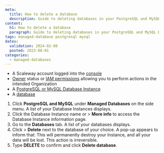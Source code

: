 ```yaml
---
meta:
  title: How to delete a database
  description: Guide to deleting databases in your PostgreSQL and MySQL Database Instances.
content:
  h1: How to delete a database
  paragraph: Guide to deleting databases in your PostgreSQL and MySQL Database Instances.
tags: managed-database postgresql mysql
dates:
  validation: 2024-02-08
  posted: 2023-08-01
categories:
  - managed-databases
---
```


<Macro id="requirements" />

- A Scaleway account logged into the [console](https://console.scaleway.com/)
- [Owner](/identity-and-access-management/iam/concepts/#owner) status or [IAM permissions](/identity-and-access-management/iam/concepts/#permission) allowing you to perform actions in the intended Organization
- A [PostgreSQL or MySQL Database Instance](/managed-databases/postgresql-and-mysql/quickstart)
- A [database](/managed-databases/postgresql-and-mysql/how-to/add-a-database)

1. Click **PostgreSQL and MySQL** under **Managed Databases** on the side menu. A list of your Database Instances displays.
2. Click the Database Instance name or <Icon name="more" /> > **More info** to access the Database Instance information page.
3. Go to the **Databases** tab. A list of your databases displays.
4. Click <Icon name="more" /> > **Delete** next to the database of your choice. A pop-up appears to inform that:
    <Message type="important">
      This will permanently destroy your Instance, and all your data will be lost. This action is irreversible.
    </Message>
5. Type **DELETE** to confirm and click **Delete database**.